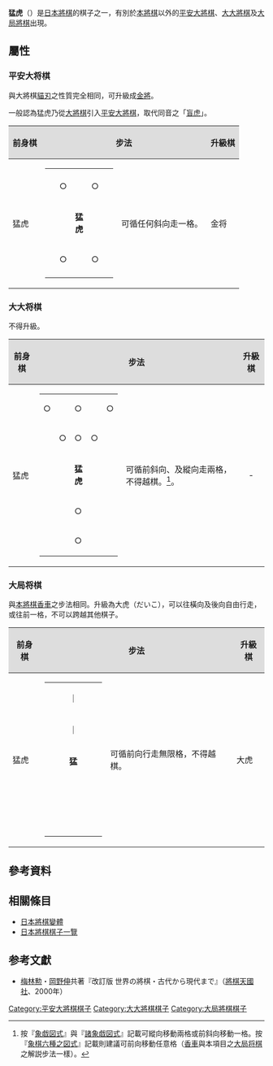 {{主條目消歧義|關於兇猛的老虎，請見[[虎|虎]]；關於金門的地名，請見[[猛虎嶼|猛虎嶼]]。}}

{{japanese|japanese=猛虎|kana=もうこ|romaji=Mōko}}
'''猛虎'''（{{lang|ja|もうこ}}）是[[日本將棋|日本將棋]]的棋子之一，有別於[[本將棋|本將棋]]以外的[[平安大將棋|平安大將棋]]、[[大大將棋|大大將棋]]及[[大局將棋|大局將棋]]出現。

==屬性==
===平安大将棋 ===
與大將棋[[貓刃|貓刃]]之性質完全相同，可升級成[[金將|金將]]。

一般認為猛虎乃從[[大將棋|大將棋]]引入[[平安大將棋|平安大將棋]]，取代同音之「[[盲虎|盲虎]]」。

{| class="wikitable" border="1"
!style="background-color:#dddddd"|前身棋
!style="background-color:#dddddd" colspan="2"|步法
!style="background-color:#dddddd"|升級棋
!style="background-color:#dddddd" colspan="2"|步法
|-
|猛虎
|
{|border="2" cellspacing="0" cellpadding="3"
|{{Color|white|■}}||{{Color|white|■}}||{{Color|white|■}}||{{Color|white|■}}||{{Color|white|■}}
|-
| ||○|| ||○|| 
|-
| || ||'''猛<br />虎'''|| || 
|-
| ||○|| ||○|| 
|-
|{{Color|white|■}}||{{Color|white|■}}||{{Color|white|■}}||{{Color|white|■}}||{{Color|white|■}}
|}
|可循任何斜向走一格。
|金将
|
{|border="2" cellspacing="0" cellpadding="3"
|{{Color|white|■}}||{{Color|white|■}}||{{Color|white|■}}||{{Color|white|■}}||{{Color|white|■}}
|-
| ||○||○||○|| 
|-
| ||○||'''金<br />將'''||○|| 
|-
| || ||○|| || 
|-
|{{Color|white|■}}||{{Color|white|■}}||{{Color|white|■}}||{{Color|white|■}}||{{Color|white|■}}
|}
|可循縱向、橫向、前斜向走一格。
|}

=== 大大将棋 ===
不得升級。

{| class="wikitable" border="1"
!style="background-color:#dddddd"|前身棋
!style="background-color:#dddddd" colspan="2"|步法
!style="background-color:#dddddd"|升級棋
!style="background-color:#dddddd" colspan="2"|步法
|-
|猛虎
|
{|border="2" cellspacing="0" cellpadding="3"
|○|| ||○|| ||○
|-
| ||○||○||○|| 
|-
| || ||'''猛<br/>虎'''|| || 
|-
| || ||○|| || 
|-
| || ||○|| || 
|}
|可循前斜向、及縱向走兩格，不得越棋。<ref>按『[[象戯図式|象戯図式]]』與『[[諸象戯図式|諸象戯図式]]』記載可縱向移動兩格或前斜向移動一格。按『[[象棋六種之図式|象棋六種之図式]]』記載則建議可前向移動任意格（[[香車|香車]]與本項目之[[大局将棋|大局将棋]]之解説步法一樣）。</ref>。
|style="text-align:center;"|-
|style="text-align:center;"|-
|style="text-align:center;"|-
|}

=== 大局将棋 ===
與[[本將棋|本將棋]][[香車|香車]]之步法相同。升級為大虎（だいこ），可以往橫向及後向自由行走，或往前一格，不可以跨越其他棋子。

{| class="wikitable" border="1"
!style="background-color:#dddddd"|前身棋
!style="background-color:#dddddd" colspan="2"|步法
!style="background-color:#dddddd"|升級棋
!style="background-color:#dddddd" colspan="2"|步法
|-
|猛虎
|
{|border="2" cellspacing="0" cellpadding="3"
|{{Color|white|■}}||{{Color|white|■}}||｜||{{Color|white|■}}||{{Color|white|■}}
|-
| || ||｜|| || 
|-
| || ||'''猛'''|| || 
|-
| || || || || 
|-
| || || || || 
|}
|可循前向行走無限格，不得越棋。
|大虎
|
{|border="2" cellspacing="0" cellpadding="3"
| || || || || 
|-
| || ||○|| || 
|-
|―||―||'''大<br/>虎'''||―||―
|-
| || ||｜|| || 
|-
| || ||｜|| || 
|}
|可循橫向或後向走無限格，或循前向走一格，不得越棋。
|}

== 參考資料 ==
<small><references/></small>
{{reflist|2}}

== 相關條目 ==
* [[日本將棋變體|日本將棋變體]]
* [[日本將棋棋子一覽|日本將棋棋子一覽]]

== 参考文獻 ==
* [[梅林勲|梅林勲]]・[[岡野伸|岡野伸]]共著『改訂版 世界の將棋・古代から現代まで』（[[將棋天國社|將棋天國社]]、2000年）

{{大局將棋棋子}}
[[Category:平安大將棋棋子|Category:平安大將棋棋子]]
[[Category:大大將棋棋子|Category:大大將棋棋子]]
[[Category:大局將棋棋子|Category:大局將棋棋子]]